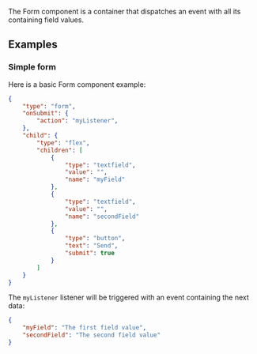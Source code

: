 


The Form component is a container that dispatches an event with all its containing field values.

## Examples

### Simple form

Here is a basic Form component example:

```json
{
    "type": "form",
    "onSubmit": {
        "action": "myListener",
    },
    "child": {
        "type": "flex",
        "children": [
            {
                "type": "textfield",
                "value": "",
                "name": "myField"
            },
            {
                "type": "textfield",
                "value": "",
                "name": "secondField"
            },
            {
                "type": "button",
                "text": "Send",
                "submit": true
            }
        ]
    }
}
```

The `myListener` listener will be triggered with an event containing the next data:

```json
{
    "myField": "The first field value",
    "secondField": "The second field value"
}
```

<PropertyTable schema={schema}/>
